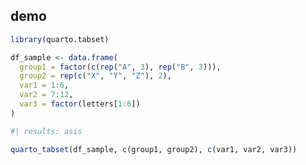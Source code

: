 ## demo

```r
library(quarto.tabset)

df_sample <- data.frame(
  group1 = factor(c(rep("A", 3), rep("B", 3))),
  group2 = rep(c("X", "Y", "Z"), 2),
  var1 = 1:6,
  var2 = 7:12,
  var3 = factor(letters[1:6])
)
```

```r
#| results: asis

quarto_tabset(df_sample, c(group1, group2), c(var1, var2, var3))
```

